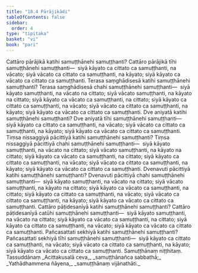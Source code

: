 ```yaml
---
title: "18.4 Pārājikādi"
tableOfContents: false
sidebar:
  order: 4
type: "tipitaka"
basket: "vi"
book: "pari"
---
```



<DynamicBreadcrumb />

<Division number="473" book="pari">

<Paragraph number="2222" book="pari">
Cattāro pārājikā katihi samuṭṭhānehi samuṭṭhanti? Cattāro pārājikā tīhi samuṭṭhānehi samuṭṭhanti—  siyā kāyato ca cittato ca samuṭṭhanti, na vācato; siyā vācato ca cittato ca samuṭṭhanti, na kāyato; siyā kāyato ca vācato ca cittato ca samuṭṭhanti.
</Paragraph>

<Paragraph number="2223" book="pari">
Terasa saṃghādisesā katihi samuṭṭhānehi samuṭṭhanti? Terasa saṃghādisesā chahi samuṭṭhānehi samuṭṭhanti—  siyā kāyato samuṭṭhanti, na vācato na cittato; siyā vācato samuṭṭhanti, na kāyato na cittato; siyā kāyato ca vācato ca samuṭṭhanti, na cittato; siyā kāyato ca cittato ca samuṭṭhanti, na vācato; siyā vācato ca cittato ca samuṭṭhanti, na kāyato; siyā kāyato ca vācato ca cittato ca samuṭṭhanti.
</Paragraph>

<Paragraph number="2224" book="pari">
Dve aniyatā katihi samuṭṭhānehi samuṭṭhanti? Dve aniyatā tīhi samuṭṭhānehi samuṭṭhanti—  siyā kāyato ca cittato ca samuṭṭhanti, na vācato; siyā vācato ca cittato ca samuṭṭhanti, na kāyato; siyā kāyato ca vācato ca cittato ca samuṭṭhanti.
</Paragraph>

<Paragraph number="2225" book="pari">
Tiṃsa nissaggiyā pācittiyā katihi samuṭṭhānehi samuṭṭhanti? Tiṃsa nissaggiyā pācittiyā chahi samuṭṭhānehi samuṭṭhanti—  siyā kāyato samuṭṭhanti, na vācato na cittato; siyā vācato samuṭṭhanti, na kāyato na cittato; siyā kāyato ca vācato ca samuṭṭhanti, na cittato; siyā kāyato ca cittato ca samuṭṭhanti, na vācato; siyā vācato ca cittato ca samuṭṭhanti, na kāyato; siyā kāyato ca vācato ca cittato ca samuṭṭhanti.
</Paragraph>

<Paragraph number="2226" book="pari">
Dvenavuti pācittiyā katihi samuṭṭhānehi samuṭṭhanti? Dvenavuti pācittiyā chahi samuṭṭhānehi samuṭṭhanti—  siyā kāyato samuṭṭhanti, na vācato na cittato; siyā vācato samuṭṭhanti, na kāyato na cittato; siyā kāyato ca vācato ca samuṭṭhanti, na cittato; siyā kāyato ca cittato ca samuṭṭhanti, na vācato; siyā vācato ca cittato ca samuṭṭhanti, na kāyato; siyā kāyato ca vācato ca cittato ca samuṭṭhanti.
</Paragraph>

<Paragraph number="2227" book="pari">
Cattāro pāṭidesanīyā katihi samuṭṭhānehi samuṭṭhanti? Cattāro pāṭidesanīyā catūhi samuṭṭhānehi samuṭṭhanti—  siyā kāyato samuṭṭhanti, na vācato na cittato; siyā kāyato ca vācato ca samuṭṭhanti, na cittato; siyā kāyato ca cittato ca samuṭṭhanti, na vācato; siyā kāyato ca vācato ca cittato ca samuṭṭhanti.
</Paragraph>

<Paragraph number="2228" book="pari">
Pañcasattati sekhiyā katihi samuṭṭhānehi samuṭṭhanti? Pañcasattati sekhiyā tīhi samuṭṭhānehi samuṭṭhanti—  siyā kāyato ca cittato ca samuṭṭhanti, na vācato; siyā vācato ca cittato ca samuṭṭhanti, na kāyato; siyā kāyato ca vācato ca cittato ca samuṭṭhanti.

</Paragraph>
</Division>

<Paragraph number="2229" type="center" book="pari">
Samuṭṭhānaṃ niṭṭhitaṃ.



</Paragraph>

<Paragraph number="2230" type="center" book="pari">
Tassuddānaṃ


</Paragraph>

<Paragraph number="2231" type="verses" book="pari">
_Acittakusalā ceva,_  
_samuṭṭhānañca sabbathā;_  
_Yathādhammena ñāyena,_  
_samuṭṭhānaṃ vijānathāti._
</Paragraph>